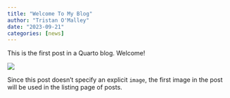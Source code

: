 ```yaml
---
title: "Welcome To My Blog"
author: "Tristan O'Malley"
date: "2023-09-21"
categories: [news]
---
```


This is the first post in a Quarto blog. Welcome!

![](thumbnail.jpg)

Since this post doesn't specify an explicit `image`, the first image in the post will be used in the listing page of posts.

